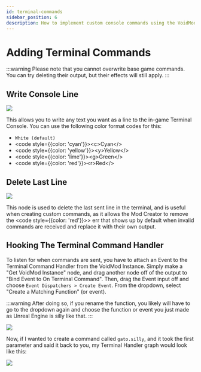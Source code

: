 ```yaml
---
id: terminal-commands
sidebar_position: 6
description: How to implement custom console commands using the VoidMod framework
---
```


# Adding Terminal Commands
:::warning
Please note that you cannot overwrite base game commands. You can try deleting their output, but their effects will still apply.
:::

## Write Console Line
![](img/terminal/writeconsoleline.png)

This allows you to write any text you want as a line to the in-game Terminal Console. You can use the following color format codes for this:

- `White (default)`
- <code style={{color: 'cyan'}}>&lt;c&gt;Cyan&lt;/&gt;</code>
- <code style={{color: 'yellow'}}>&lt;y&gt;Yellow&lt;/&gt;</code>
- <code style={{color: 'lime'}}>&lt;g&gt;Green&lt;/&gt;</code>
- <code style={{color: 'red'}}>&lt;r&gt;Red&lt;/&gt;</code>

## Delete Last Line
![](img/terminal/deletelastline.png)

This node is used to delete the last sent line in the terminal, and is useful when creating custom commands, as it allows the Mod Creator to remove the <code style={{color: 'red'}}>&gt; err</code> that shows up by default when invalid commands are received and replace it with their own output.

## Hooking The Terminal Command Handler
To listen for when commands are sent, you have to attach an Event to the Terminal Command Handler from the VoidMod Instance. Simply make a "Get VoidMod Instance" node, and drag another node off of the output to "Bind Event to On Terminal Command". Then, drag the Event input off and choose `Event Dispatchers > Create Event`. From the dropdown, select "Create a Matching Function" (or event).

:::warning
After doing so, if you rename the function, you likely will have to go to the dropdown again and choose the function or event you just made as Unreal Engine is silly like that.
:::

![](img/terminal/hookterminal.png)

Now, if I wanted to create a command called `gato.silly`, and it took the first parameter and said it back to you, my Terminal Handler graph would look like this:

![](img/terminal/terminalexample.png)
